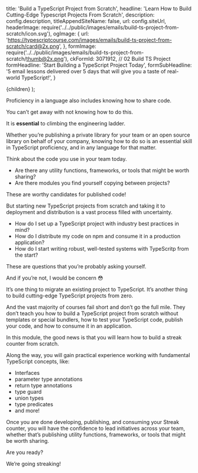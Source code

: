 
  title: 'Build a TypeScript Project from Scratch',
  headline: 'Learn How to Build Cutting-Edge <span className="bg-gradient-to-l from-white to-blue-300 bg-clip-text text-transparent decoration-clone">Typescript Projects</span> From Scratch',
  description: config.description,
  titleAppendSiteName: false,
  url: config.siteUrl,
  headerImage: require('../../public/images/emails/build-ts-project-from-scratch/icon.svg'),
  ogImage: {
    url: 'https://typescriptcourse.com/images/emails/build-ts-project-from-scratch/card@2x.png',
  },
  formImage: require('../../public/images/emails/build-ts-project-from-scratch/thumb@2x.png'),
  ckFormId: 3071912, // 02 Build TS Project
  formHeadline: 'Start Building a TypeScript Project Today',
  formSubHeadline: '5 email lessons delivered over 5 days that will give you a taste of real-world TypeScript!',
}

<EmailCourseTemplate meta={meta}>{children}</EmailCourseTemplate>
);

Proficiency in a language also includes knowing how to share code.

You can’t get away with not knowing how to do this.

It is **essential** to climbing the engineering ladder.

Whether you’re publishing a private library for your team or an open source library on behalf of your company, knowing how to do so is an essential skill in TypeScript proficiency, and in any language for that matter.

Think about the code you use in your team today.

- Are there any utility functions, frameworks, or tools that might be worth sharing?
- Are there modules you find yourself copying between projects?

These are worthy candidates for published code!

But starting new TypeScript projects from scratch and taking it to deployment and distribution is a vast process filled with uncertainty.

- How do I set up a TypeScript project with industry best practices in mind?
- How do I distribute my code on npm and consume it in a production application?
- How do I start writing robust, well-tested systems with TypeScritp from the start?

These are questions that you’re probably asking yourself.

And if you’re not, I would be concern 😳

It’s one thing to migrate an existing project to TypeScript. It’s another thing to build cutting-edge TypeScript projects from zero.

And the vast majority of courses fail short and don’t go the full mile. They don’t teach you how to build a TypeScript project from scratch without templates or special bundlers, how to test your TypeScript code, publish your code, and how to consume it in an application.

In this module, the good news is that you will learn how to build a streak counter from scratch.

<CheckList className="bg-gradient-to-b from-white/5 to-white/0 bg-opacity-5 supports-backdrop-blur:backdrop-blur-sm lg:px-12 md:px-8 px-5 pb-5 md:pt-3 pt-2 lg:-mx-12 md:-mx-8 -mx-5 backdrop-brightness-150 sm:rounded-lg shadow-xl">

Along the way, you will gain practical experience working with fundamental TypeScript concepts, like:

- Interfaces
- parameter type annotations
- return type annotations
- type guard
- union types
- type predicates
- and more!

</CheckList>

Once you are done developing, publishing, and consuming your Streak counter, you will have the confidence to lead initiatives across your team, whether that’s publishing utility functions, frameworks, or tools that might be worth sharing.

Are you ready?

We’re going streaking!
